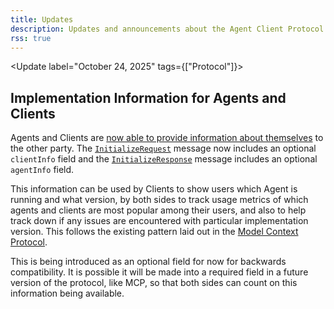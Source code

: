 ```yaml
---
title: Updates
description: Updates and announcements about the Agent Client Protocol
rss: true
---
```


<Update label="October 24, 2025" tags={["Protocol"]}>
## Implementation Information for Agents and Clients

Agents and Clients are [now able to provide information about themselves](./protocol/initialization#implementation-information) to the other party. The [`InitializeRequest`](./protocol/schema#initializerequest) message now includes an optional `clientInfo` field and the [`InitializeResponse`](./protocol/schema#initializeresponse) message includes an optional `agentInfo` field.

This information can be used by Clients to show users which Agent is running and what version, by both sides to track usage metrics of which agents and clients are most popular among their users, and also to help track down if any issues are encountered with particular implementation version. This follows the existing pattern laid out in the [Model Context Protocol](https://modelcontextprotocol.io/specification/2025-06-18/basic/lifecycle#initialization).

This is being introduced as an optional field for now for backwards compatibility. It is possible it will be made into a required field in a future version of the protocol, like MCP, so that both sides can count on this information being available.

</Update>
